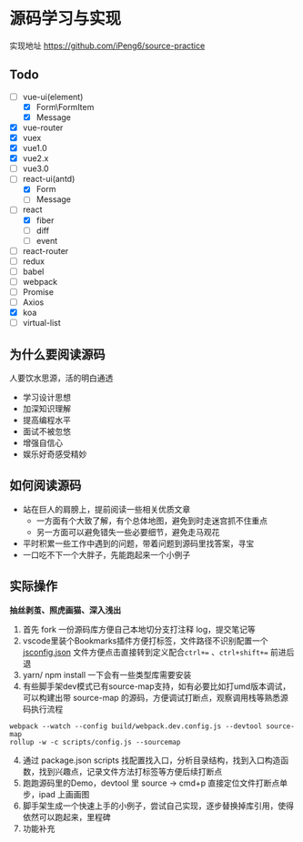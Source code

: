 # 源码学习与实现

实现地址 https://github.com/iPeng6/source-practice

## Todo

- [ ] vue-ui(element)
  - [x] Form\FormItem
  - [x] Message
- [x] vue-router
- [x] vuex
- [x] vue1.0
- [x] vue2.x
- [ ] vue3.0
- [ ] react-ui(antd)
  - [x] Form
  - [ ] Message
- [ ] react
  - [x] fiber
  - [ ] diff
  - [ ] event
- [ ] react-router
- [ ] redux
- [ ] babel
- [ ] webpack
- [ ] Promise
- [ ] Axios
- [x] koa
- [ ] virtual-list

## 为什么要阅读源码

人要饮水思源，活的明白通透

- 学习设计思想
- 加深知识理解
- 提高编程水平
- 面试不被忽悠
- 增强自信心
- 娱乐好奇感受精妙

## 如何阅读源码

- 站在巨人的肩膀上，提前阅读一些相关优质文章
  - 一方面有个大致了解，有个总体地图，避免到时走迷宫抓不住重点
  - 另一方面可以避免错失一些必要细节，避免走马观花
- 平时积累一些工作中遇到的问题，带着问题到源码里找答案，寻宝
- 一口吃不下一个大胖子，先能跑起来一个小例子

## 实际操作

**抽丝剥茧、照虎画猫、深入浅出**

1. 首先 fork 一份源码库方便自己本地切分支打注释 log，提交笔记等
2. vscode里装个Bookmarks插件方便打标签，文件路径不识别配置一个 [jsconfig.json](/basic/code-style/jsconfig) 文件方便点击直接转到定义配合`ctrl+=` 、`ctrl+shift+=` 前进后退
3. yarn/ npm install 一下会有一些类型库需要安装
4. 有些脚手架dev模式已有source-map支持，如有必要比如打umd版本调试，可以构建出带 source-map 的源码，方便调试打断点，观察调用栈等熟悉源码执行流程
  ```
  webpack --watch --config build/webpack.dev.config.js --devtool source-map
  rollup -w -c scripts/config.js --sourcemap
  ```
4. 通过 package.json scripts 找配置找入口，分析目录结构，找到入口构造函数，找到兴趣点，记录文件方法打标签等方便后续打断点
5. 跑跑源码里的Demo，devtool 里 source -> cmd+p 直接定位文件打断点单步，ipad 上画画图
6. 脚手架生成一个快速上手的小例子，尝试自己实现，逐步替换掉库引用，使得依然可以跑起来，里程碑
7. 功能补充
